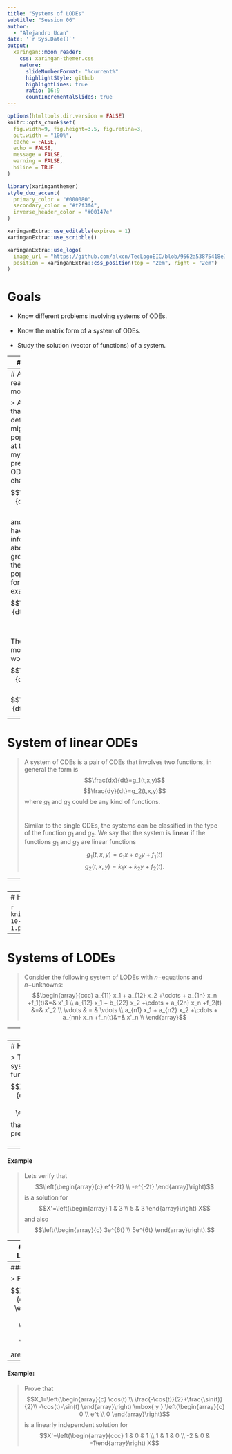 ---
title: "Systems of LODEs"
subtitle: "Session 06"
author: 
  - "Alejandro Ucan"
date: '`r Sys.Date()`'
output:
  xaringan::moon_reader:
    css: xaringan-themer.css
    nature:
      slideNumberFormat: "%current%"
      highlightStyle: github
      highlightLines: true
      ratio: 16:9
      countIncrementalSlides: true
---

```{r setup, include=FALSE}
options(htmltools.dir.version = FALSE)
knitr::opts_chunk$set(
  fig.width=9, fig.height=3.5, fig.retina=3,
  out.width = "100%",
  cache = FALSE,
  echo = FALSE,
  message = FALSE, 
  warning = FALSE,
  hiline = TRUE
)
```

```{r xaringan-themer, include=FALSE, warning=FALSE}
library(xaringanthemer)
style_duo_accent(
  primary_color = "#000080",
  secondary_color = "#f2f3f4",
  inverse_header_color = "#00147e"
)
```

```{r xaringan-editable, echo=FALSE}
xaringanExtra::use_editable(expires = 1)
xaringanExtra::use_scribble()
```

```{r xaringan-logo, echo=FALSE}
xaringanExtra::use_logo(
  image_url = "https://github.com/alxcn/TecLogoEIC/blob/9562a53875418e749a296c85808a19c85fc4be74/IngenieriaCiencias_Horizontal_RGB.png",
  position = xaringanExtra::css_position(top = "2em", right = "2em")
)
```
# Goals

* Know different problems involving systems of ODEs. <br/><br/>
* Know the matrix form of a system of ODEs. <br/><br/>
* Study the solution (vector of functions) of a system.

---
# Recall

> To model the population growth we use a function $P(t)$ that represents the population at time $t.$ The main hypothesis is that the speed of growth is proportional to the population, $$\frac{dP}{dt}=kP.$$ What if we consider a population that migrates to another country? <br/><br/>
 $$\frac{dP}{dt}=kP-r.$$ <br/><br/>
But, in the real world the population that migrates is not constant in time, so the previous model is not so real.

---
# A more realistic model

> Assume that $R(t)$ defines the migrate population at time $t,$ so my previous ODE changes to $$\frac{dP}{dt}=kP-R,$$ and if we have information about the growth of the migrate population, for example $$\frac{dR}{dt}=sR.$$ <br/><br/> 
Then the model would be $$\frac{dP}{dt}=kP-R,$$ $$\frac{dR}{dt}=sR.$$


---
# System of linear ODEs

> A system of ODEs is a pair of ODEs that involves two functions, in general the form is $$\frac{dx}{dt}=g_1(t,x,y)$$ $$\frac{dy}{dt}=g_2(t,x,y)$$  where $g_1$ and $g_2$ could be any kind of functions. <br/><br/><br/>
Similar to the single ODEs, the systems can be classified in the type of the function $g_1$ and $g_2.$ We say that the system is __linear__ if the functions $g_1$ and $g_2$ are linear functions $$g_1(t,x,y)=c_1x+c_2y+f_1(t)$$ $$g_2(t,x,y)=k_1 x+k_2y+f_2(t).$$

---
# Prey-Predator System

> Assume that we have two species that interact in an ecosystem, such that $x(t)$ and $y(t)$ measures the population at time $t.$ Where $x(t)$ is a vegetarian species and $y(t)$ is a carnivore (consume $x(t)$) then $$\frac{dy}{dt}=-ay+bxy$$ $$\frac{dx}{dt}=cx-dxy$$  where: <br/><br/>
* $a$ is the rate of natural death for the carnivore. <br/><br/>
* $b$ is the rate of growth of the carnivore population per vegetarian. <br/><br/>
* $c$ is the rate of natural death for the vegetarian. <br/><br/>
* $d$ is the rate of growth of the vegetarian population per carnivore. <br/><br/>

This model is known as the __Lotka-Volterra for prey-predator.__

---
# How does it look a solution for that system?

```{r, echo=FALSE, out.width="60%", fig.cap="Solutions for the Lotka-Volterra system."}
knitr::include_graphics("https://strimas.com/post/2017-10-13-lotka-volterra/index_files/figure-html/time-plot-1.png")
```
---
# Systems of LODEs

> Consider the following system of LODEs with $n-$equations and $n-$unknowns:
 $$\begin{array}{ccc} a_{11} x_1 + a_{12} x_2 +\cdots + a_{1n} x_n +f_1(t)&=& x'_1 \\ a_{12} x_1 + b_{22} x_2 +\cdots + a_{2n} x_n +f_2(t) &=& x'_2 \\ \vdots & = & \vdots \\ a_{n1} x_1 + a_{n2} x_2 +\cdots + a_{nn} x_n +f_n(t)&=& x'_n \\ \end{array}$$  

---
## Matrix form

> Last expressión can be expresed as:

$$\left(\begin{array}{c} x'_1 \\ x'_2 \\ \vdots \\ x'_n \end{array}\right) =\left(\begin{array}{c} a_{11} & a_{12} & \ldots & a_{1n}\\ a_{21} & a_{22} & \ldots & a_{2n} \\ \vdots & \vdots & \ddots & \vdots  \\ a_{n1} & a_{n2} & \ldots & a_{nn} \end{array}\right) \left(\begin{array}{c} x_1 \\ x_2 \\ \vdots \\ x_n \end{array}\right)+ \left(\begin{array}{c} f_1(t) \\ f_2(t) \\ \vdots \\ f_n(t) \end{array}\right)$$
$$ X' = A X+F$$

---
# How is the solution?

> The solution of a system is a vector of functions $$X=\left(\begin{array}{c} x_1(t) \\ x_2(t) \\ \vdots \\ x_n(t) \end{array}\right)$$ that satisfies the previous equations.
<br/><br/>

---
#### Example

> Lets verify that $$\left(\begin{array}{c} e^{-2t} \\ -e^{-2t}  \end{array}\right)$$ is a solution for $$X'=\left(\begin{array} 1 & 3 \\ 5 & 3 \end{array}\right) X$$ and also $$\left(\begin{array}{c} 3e^{6t} \\ 5e^{6t}  \end{array}\right).$$

---
# Superposition and Linear Independence

> __Superposition:__ if $X_1$ and $X_2$ are solutions of the system, then $$c_1 X_1+c_2 X_2$$ is also a solution. <br/><br/>
__Definition:__ we say that the vector solution $X_1, \, X_2,\, \cdots,\, X_n$ are __linealmente indepentiendes__ if the linear combination $$c_1 X_1+c_2 X_2+\cdots + c_n X_n=O$$ where $O$ is the zero function, we have that $c_1=c_2=\cdots=c_n=0.$

---
#### Example:

> Prove that $$X_1=\left(\begin{array}{c} e^{-2t} \\ -e^{-2t}  \end{array}\right)\quad \mbox{y} \quad \left(\begin{array}{c} 3e^{6t} \\ 5e^{6t}  \end{array}\right)$$ are linearly independent.

---
#### Example:

> Prove that $$X_1=\left(\begin{array}{c} \cos(t) \\ \frac{-\cos(t)}{2}+\frac{\sin(t)}{2}\\ -\cos(t)-\sin(t) \end{array}\right) \mbox{ y } \left(\begin{array}{c} 0 \\ e^t \\ 0  \end{array}\right)$$ is a linearly independent solution for $$X'=\left(\begin{array}{ccc} 1 & 0 & 1 \\ 1 & 1 & 0 \\ -2 & 0 & -1\end{array}\right) X$$